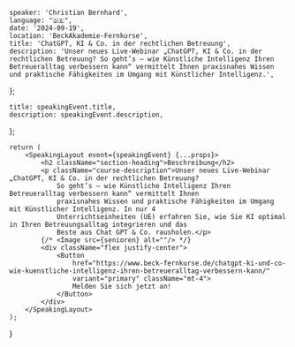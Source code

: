 
    speaker: 'Christian Bernhard',
    language: "🇩🇪",
    date: '2024-09-19',
    location: 'BeckAkademie-Fernkurse',
    title: 'ChatGPT, KI & Co. in der rechtlichen Betreuung',
    description: 'Unser neues Live-Webinar „ChatGPT, KI & Co. in der rechtlichen Betreuung? So geht’s – wie Künstliche Intelligenz Ihren Betreueralltag verbessern kann“ vermittelt Ihnen praxisnahes Wissen und praktische Fähigkeiten im Umgang mit Künstlicher Intelligenz.',
};

    title: speakingEvent.title,
    description: speakingEvent.description,
};

    return (
        <SpeakingLayout event={speakingEvent} {...props}>
            <h2 className="section-heading">Beschreibung</h2>
            <p className="course-description">Unser neues Live-Webinar „ChatGPT, KI & Co. in der rechtlichen Betreuung?
                So geht’s – wie Künstliche Intelligenz Ihren Betreueralltag verbessern kann“ vermittelt Ihnen
                praxisnahes Wissen und praktische Fähigkeiten im Umgang mit Künstlicher Intelligenz. In nur 4
                Unterrichtseinheiten (UE) erfahren Sie, wie Sie KI optimal in Ihren Betreuungsalltag integrieren und das
                Beste aus Chat GPT & Co. rausholen.</p>
            {/* <Image src={senioren} alt=""/> */}
            <div className="flex justify-center">
                <Button
                    href="https://www.beck-fernkurse.de/chatgpt-ki-und-co-wie-kuenstliche-intelligenz-ihren-betreueralltag-verbessern-kann/"
                    variant="primary" className="mt-4">
                    Melden Sie sich jetzt an!
                </Button>
            </div>
        </SpeakingLayout>
    );
}
